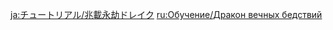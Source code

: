 {{Tutorial
|title    = Aeonblight Drake
|subtitle = New Entry
|type     = Enemies
|icon     = Icon Tutorial Monster.png
|about    = Aeonblight Drake
|image1   = Tutorial Aeonblight Drake.png
|text1    = A ruin machine that can absorb energy and hurl it back as an attack. This machine has even greater abilities than the [[Ruin Drake]], being able to attack from the air and on the ground. The [[Aeonblight Drake]] can periodically release a dangerous torrent of energy and increase its own Elemental RES against the previous main type of Elemental DMG it has suffered. Under various circumstances, the {{Color|help|cores}} all over its body will be exposed. Take such opportunities to attack those cores, and you may be able to immobilize this creature and {{Color|help|remove its Elemental RES boost}}. Whenever this creature recovers from paralysis, it will switch between aerial and ground-attack forms.
|sort     = 2408
}}

[[ja:チュートリアル/兆載永劫ドレイク]]
[[ru:Обучение/Дракон вечных бедствий]]
